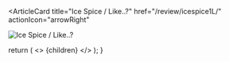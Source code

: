 <ArticleCard
  title="Ice Spice / Like..?"
  href="/review/icespice1L/"
  actionIcon="arrowRight"
>

![Ice Spice / Like..?](../../images/cd/icespice1L.jpg)

</ArticleCard>

  return (
    <>
      {children}
    </>
  );
}